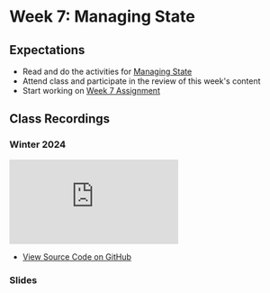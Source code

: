 # Week 7: Managing State

## Expectations

- Read and do the activities for [Managing State](/week-7/state)
- Attend class and participate in the review of this week's content
- Start working on [Week 7 Assignment](/week-7/assignment)

## Class Recordings

### Winter 2024

<iframe
  style={{ width: "100%", aspectRatio: "16/9" }}
  src="https://www.youtube.com/embed/WTeL75KkpwU?si=V85ROIe5rrCqAOsG"
  title="YouTube video player"
  frameBorder="0"
  allow="accelerometer; autoplay; clipboard-write; encrypted-media; gyroscope; picture-in-picture; web-share"
  allowFullScreen="allowFullScreen"
></iframe>

- [View Source Code on GitHub ](https://github.com/warsylewicz/webdev2-demos/tree/f06b82b7206bb32b4ddeb7cdde5b367873937d9d/app/week-6)

### Slides


<Slideshow file="/week-7/slides" />
